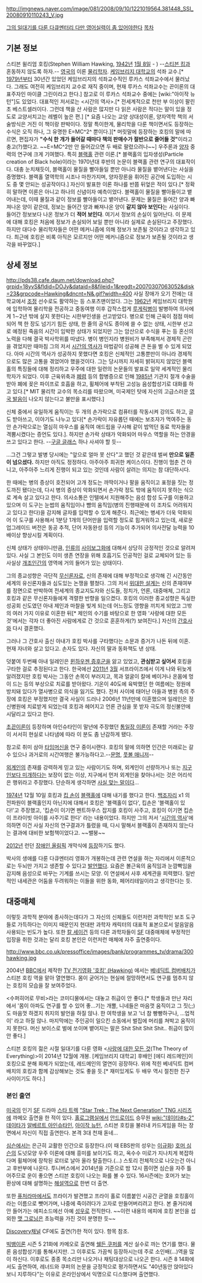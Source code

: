 http://imgnews.naver.com/image/081/2008/09/10/1221019564.381448_SSI_20080910110243_V.jpg

[http://www.youtube.com/watch?v=RppblO9Iltk 그의 일대기를 다룬 다큐멘터리 다만 영어실력이 좀 있어야한다]
[[목차]]

== 기본 정보 ==
스티븐 윌리엄 호킹(Stephen William Hawking, [[1942년]] [[1월 8일]] - ) --[[스티븐 킹]]과 혼동하지 않도록 하자.--
[[영국]]의 이론 [[물리학자]]. [[케임브리지 대학교]]의 석좌 교수.[* [[1979년]]부터 30년간 있었던 케임브리지의 석좌교수직인 루카스 석좌교수에서 물러났다. 그래도 여전히 케임브리지 교수로 재직 중이며, 현재 루카스 석좌교수는 끈이론의 대표주자인 마이클 그린이라고 한다.] 참고로 이 루카스 석좌교수 중에는 [wiki:"아이작 뉴턴"]도 있었다. 대표적인 저서로는 <시간의 역사>.[* 전세계적으로 천만 부 이상이 팔린 초 베스트셀러이다. 그런데 책을 산 사람은 많지만 다 읽은 사람은 적다는 말이 있을 정도로 교양서치고는 레벨이 높은 편.] [* 요즘 나오는 교양 상대성이론, 양자역학 책의 서술방식은 거진 이 책이랑 판박이다. 정말 특이한게, 물리학을 다룬 책이면서도 등장하는 수식은 오직 하나, 그 유명한 E=MC^2^ 뿐이다.][* 머릿말에 등장하는 호킹의 말에 따르면, 편집자가 '''"수식 한 개가 들어갈 때마다 책의 판매수가 절반으로 줄어들 것"'''이라고 충고(?)했다고. ~~E=MC^2만 안 들어갔으면 두 배로 팔렸으려나~~] 우주론과 [[양자]] 중력의 연구에 크게 기여했다. 특히 [[블랙홀]] 관련 이론.[* 블랙홀의 입자생성(Particle creation of Black hole)이라는 1970년대 후반의 논문이 블랙홀 관련 연구의 대표작이다. 대충 눈치채듯이, 블랙홀이 물질을 빨아들일 뿐만 아니라 물질을 뱉어낸다는 사실을 증명했다. 블랙홀 열역학의 시조나 마찬가지며, 양자장론을 휘어진 공간에 도입하는 시도 중 몇 안되는 성공작이다.] 자신이 발표한 이론 하나를 반쯤 뒤엎은 적이 있다.[* 정확히 말하면 이론은 아니고 하나의 신념이자 예측이었다. 블랙홀이 물질을 빨아들이고 뱉어내는데, 이때 물질과 같이 정보를 빨아들이고 뱉어낸다. 문제는 물질은 들어간 양과 빠져나온 양이 같은데, 정보는 들어간 양과 빠져나온 양이 '''같지 않아 보인다'''는 사실이다. 들어간 정보보다 나온 정보가 더 '''적어 보인다'''. 여기서 정보의 손실이 일어난다. 이 문제에 대해 호킹은 처음에 정보가 손실되어 보일 뿐만 아니라 실제로 손실된다고 주장했다. 하지만 대다수 물리학자들은 어떤 메커니즘에 의해 정보가 보존될 것이라고 생각하고 있다. 최근에 호킹은 비록 아직은 모르지만 어떤 메커니즘으로 정보가 보존될 것이라고 생각을 바꾸었다.]

== 상세 정보 ==

http://pds38.cafe.daum.net/download.php?grpid=18yvS&fldid=DOJy&dataid=8&fileid=1&regdt=20070307063052&disk=23&grpcode=Hawking&dncnt=N&.gif?width=400
사실 장애가 오기 전에는 대학교에서 [[조정]] 선수로도 활약하는 등 스포츠맨이었다. 그는 [[1962년]] 케임브리지 대학원에 입학하여 물리학을 전공하고 중동여행 이후 갑작스럽게 [[루게릭병]]이 발병하여 의사에게  1∼2년 밖에 살지 못한다는 시한부인생을 선고받았다. 병으로 인해 근육이 점점 마비되어 책 한 장도 넘기기 힘든 상태, 한 줄의 공식도 종이에 쓸 수 없는 상태, 시한부 선고로 예정된 죽음의 시간이 임박한 상태가 되었지만 그는 암산으로 수식을 푸는 등 혼신의 노력을 다해 결국 박사학위를 따냈다. 병이 병인지라 병원비가 부족해져서 경제적 곤란을 겪었지만 때마침 그의 저서 [[시간의 역사]]가 마법같이 성공해 큰 돈을 벌 수 있게 되었다. 아마 시간의 역사가 성공하지 못했다면 호킹은 신체적인 고통뿐만이 아니라 경제적으로도 많은 고통을 겪었어야 했을것이다. 그는 당시까지 자세히 밝혀지지 않았던 블랙홀의 특징들에 대해 정리하고 우주에 대한 일련의 논문들의 발표로 일약 세계적인 물리학자가 되었다. 이후 근육위축과 [[폐렴]] 등의 합병증으로 인해 [[1985년]] 기관지 절개 수술을 받아 폐에 꽂은 파이프로 호흡을 하고, 휠체어에 부착된 고성능 음성합성기로 대화를 하고 있다.[* MIT 물리학 교수의 목소리를 따왔으며, 미국제인 탓에 자신의 고급스러운 [[영국 발음]]이 나오지 않는다고 불만을 표시했다.]

신체 중에서 유일하게 움직이는 두 개의 손가락으로 컴퓨터를 작동시켜 강의도 하고, 글도 받아쓰고, 이야기도 나누고 있다[* 손가락이 자유롭던 때에는 보조자가 먹여주는 동안 손가락으로는 열심히 마우스를 움직여 애드립을 구사해 같이 밥먹던 동료 학자들을 격뿜시켰다는 증언도 있다.]. 하지만 손가락 상태가 악화되어 마우스 역할을 하는 안경을 쓰고 있다고 한다. --[[구글 글래스]] 하나 사셔야 할 듯--

...그건 그렇고 발병 당시에는 "앞으로 얼마 못 산다"고 했던 것 같은데 벌써 '''만으로 일흔이 넘으셨다.''' 하지만 아직도 정정하다. 아주아주 희귀한 케이스이다. 진행이 멈춘 건 아니고, 아주아주 느리게 진행이 되고 있는 것인데 사람이 살려는 의지는 참 대단하시다.

한 때에는 병의 증상이 호전되어 고개 정도는 까딱이거나 팔을 움직이고 표정을 짓는 정도까진 됐다는데, 다시 병의 증상이 악화되면서 손가락 정도 밖에 움직이지 못하는 식으로 계속 살고 있다고 한다. 의사소통은 인텔에서 지원해주는 음성 합성 도구를 이용하고 있으며 이 도구는 눈썹의 움직임이나 뺨의 움직임(병의 진행때문에 이 조차도 어려워지고 있다고 한다)을 감지해 글자를 입력할 수 있게 해준다. 최근에는 병세가 더욱 악화되어 이 도구를 사용해서 1분당 1개의 단어만을 입력할 정도로 힘겨워하고 있는데, 새로운 업그레이드 버전은 동공 추적, 단어 자동완성 등의 기능이 추가되어 의사전달 능력을 10배이상 향상시킬 계획이다.

신체 상태가 상태이니만큼, [[인류]]의 [[사이보그]]화에 대해서 상당히 긍정적인 것으로 알려져 있다. 사실 그 본인도 이미 생존 연장을 위해 호흡기도 인공적인 걸로 교체되어 있는 등 사실상 [[개조인간]]의 영역에 거의 들어가 있는 상태이다.

그의 종교성향은 극단적 [[무신론자]]로, 신의 존재에 대해 부정적으로 생각해 긴 시간동안 세계의 유신론자들과 심도있는 논쟁을 펼쳤다. 그의 저서 [[위대한 설계]]는 신의 존재여부를 정면으로 반박하여 전세계의 종교지도자와 신도들, 정치가, 언론, 대중매체, 그리고 호킹과 같은 무신론자들에게 격렬한 반향을 일으켰다. 호킹의 이러한 종교성향은 독실한 성공회 신도였던 아내 제인과 마찰을 빚게 되는데 어느정도 영향을 끼치게 되었고 그밖의 여러 가지 이유로 이혼한 뒤[* 제인의 수기를 바탕으로 한 영화 '사랑에 대한 모든 것'에서는 각자 더 좋아진 사람에게로 간 것으로 훈훈하게(?) 보여진다.] 자신의 [[간호사]]와 다시 결혼했다. 

그러나 그 간호사 출신 아내가 호킹 박사를 구타했다는 소문과 증거가 나돈 뒤에 이혼. 현재 자녀와 살고 있다고. 손자도 있다. 자신의 딸과 동화책도 낸 상태. 

덧붙여 두번째 아내 일레인은 [[뮌하우젠 증후군]]을 앓고 있었고, '''관심받고 싶어서''' 호킹을 구타한 걸로 추정된다고 한다. 한국에선 [[2011년]] [[3월]] 서프라이즈에서 이게 나와 뒤늦게 알려졌지만 호킹 박사는 그동안 손목이 부러지고, 목과 얼굴이 칼에 베이거나 온몸에 멍이 드는 등의 부상으로 치료를 받아왔다. 기온이 40도에 육박했던 한 여름에는 정원에 방치돼 있다가 열사병으로 의식을 잃기도 했다. 전처 사이에 태어난 아들과 병원 측의 주장에 호킹은 부정했지만 결국 사실이 드러나 2006년 11년만에 이혼했으며 일레인은 정신병원에 치료받게 되었는데 호킹과 헤어지고 언론 관심을 못 받자 극도의 정신불안에 시달리고 있다고 한다.

[[초끈이론]]이 등장하며 아인슈타인이 말년에 주장했던 [[통일장 이론]]이 존재할 거라는 주장이 서서히 현실로 나타냄에 따라 이 분도 좀 난감하게 됐다.

참고로 취미 삼아 [[타임머신]]을 연구 중이시랜다. 호킹의 말에 의하면 인간은 미래로는 갈 수 있으나 과거로의 시간여행은 불가능하다고.--[[문명]], [[풋볼 매니저]]-- 

[[외계인]]의 존재를 강력하게 믿고 있는 사람이기도 하며, 외계인이 선량하거나 또는 [[가지 않은 길|지구인보다 미개하다는]] 보장이 없는 이상, 지구에서 먼저 외계인을 찾아나서는 것은 어리석은 행위라고 주장했다. 단순하게 생각하면 [[배틀쉽|사실 맞는 말]]이다...

[[1974년]] 12월 10일 호킹과 [[킵 손]]이 [[블랙홀]]에 대해 내기를 했다고 한다. [[백조자리]] x1 의 전파원이 블랙홀인지 아닌지에 대해서 호킹은 '블랙홀이 없다', 킵손은 '블랙홀이 있다!'고 주장했고,  '킵손이 이기면 펜트하우스 잡지를 호킹이 사주고, 호킹이 이기면 킵손이 프라이빗 아이를 사주기로 한다' 라는 내용이었다. 
하지만 그의 저서 '[[시간의 역사]]'에 의하면 이건 사실 자신의 연구결과가 틀렸을 때, 다시 말해서 블랙홀이 존재하지 않는다는 결과에 대비한 보험책이었다고. ~~밸붕~~

[[2012년]] 런던 [[장애인 올림픽]] 개막식에 [http://news.khan.co.kr/kh_news/khan_art_view.html?artid=201208311533371&code=970205 등장]하기도 했다.

박사의 생애를 다룬 다큐멘터리 영화가 개봉하는데 관련 연설을 하는 자리에서 이론적으로는 두뇌만 가지고 생존할 수 있다고 [http://news.naver.com/main/read.nhn?mode=LSD&mid=shm&sid1=105&sid2=228&oid=001&aid=0006493000 발언했다]. 요즘은 볼근육의 움직임과 눈깜빡임을 감지해 음성으로 바꾸는 기계를 쓰시는 모양. 이 연설에서 사후 세계관을 피력했다. 일반적인 내세관은 어둠을 두려워하는 이들을 위한 동화, 페어리테일이라고 생각한다는 듯.

== 대중매체 ==
이렇듯 과학적 분야에 종사하는데다가 그 자신의 신체들도 이런저런 과학적인 보조 도구들로 가득하다는 이미지 때문인지 현대판 과학자 캐릭터의 대표적 표본으로서 알음알음 사용되는 빈도가 높다. 또한 [[칼 세이건]] 등의 다른 과학자들이 [[SF]] 대중매체에 부정적인 입장을 취한 것과는 달리 호킹 본인은 이런저런 매체에 자주 출연중이다.

http://www.bbc.co.uk/pressoffice/images/bank/programmes_tv/drama/300hawking.jpg

2004년 [[BBC]]에서 제작한 [http://en.wikipedia.org/wiki/Hawking_(2004_film) TV 전기영화 '호킹' (Hawking)] 에서는 [[베네딕트 컴버배치]]가 스티븐 호킹 역을 맡아 열연했다. 몸이 굳어가는 현실에 절망하면서도 연구를 멈추지 않는 호킹의 모습을 잘 보여주었다.

<수퍼히어로 무비>라는 코미디물에서는 대놓고 취급이 안 좋다.[* 학생들과 만난 자리에서 '몸이 아파도 연구를 할 수 있어 좋...기는 개뿔, 니네들은 마음껏 움직이고 그 짓(;;)도 마음껏 하겠지 취지의 발언을 하질 않나. 한 여학생을 보고 '너 참 빵빵하구나, ...업적이' 라고 하질 않나. 마지막에는 주인공이 일으킨 소동에서 벌집에 머리를 쳐박고 움직이지 못한다. 머신 보이스로 벌에 쏘이며 뱉어지는 말은 Shit Shit Shit Shit.. 취급이 많이 안 좋다.]  

스티븐 호킹의 젊은 시절 일대기를 다룬 영화 <[http://oneringtrailers.com?m=100288 사랑에 대한 모든 것](The Theory of Everything)>이 2014년 12월에 개봉. [케임브리지 대학교] 후배인 [에디 레드메인]이 호킹으로 분해 화제가 되었는데, 레드메인의 열연이 굉장하다. 위에 적힌 베네딕트 컴버배치의 호킹과 함께 감상해보는 것도 좋을 듯.[* 재미있게도 두 배우 역시 절친한 친구 사이이기도 하다.]

=== 본인 출연 ===
{{{#!HTML
<iframe width="420" height="315" src="//www.youtube.com/embed/nEa7CfPaCRw" frameborder="0" allowfullscreen></iframe>
}}}

[[미국]]의 인기 [[SF]] 드라마 [[스타 트렉]] [["Star Trek : The Next Generation" TNG 시리즈]]에 까메오 출연을 한 적이 있다. [[홀로그램실]]에서 [[안드로이드]] 승무원 [[wiki:"데이타#s-2" 데이타]]가 [[알베르트 아인슈타인]], [[아이작 뉴턴]], 스티븐 호킹을 불러내 카드게임을 하는 장면에서 자신이 직접 출연한다. 본격 3대 천재 돋네...

[[심슨]]에서는 은근히 교활한 인간으로 등장한다.(이 때 EBS판의 성우는 [[이규화]]) [[호머 심슨]]의 도넛모양 우주 이론에 대해 흥미를 보이기도 하고, 옥수수 미로가 지나치게 복잡하다며 휠체어에 장착된 로터로 날아 올라 탈출한다.(...) 스토리 전체적으로 나오는건 아니고 후반부에 나온다. 투니버스에서 2014년을 기준으로 밤 12시 쯤이면 심슨을 자주 틀어주므로 운이 좋으면 스티븐 호킹이 나오는 화를 볼 수 있다. 16시즌에는 호머가 보는 환상에 대해 설명하는 [[해설역]]으로 한번 더 출연.

또한 [[퓨처라마]]에서도 프라이가 발견했고 프라이 홀로 이름붙인 시공간 균열을 호킹홀이라는 이름으로 뺏어가며, 나중에 죽이려다가 고자로 만들어버리려고 한다. 본 줄거리에 안 들어가는 에피소드에선 아예 [[성우]]로 전직한다. ~~이런 내용의 에피에 호킹 본인을 섭외한 [[맷 그로닝]]은 초능력을 가진 것이 분명한 듯~~

[[Discovery]]채널 CF에도 출연(?)한 적이 있다. 항목 참조.

{{{#!HTML
<iframe width="560" height="315" src="//www.youtube.com/embed/7mc5z4LIsqE" frameborder="0" allowfullscreen></iframe>
}}}

[[빅뱅이론]] 시즌 5 21화에 카메오로 출연해 [[쉘든 쿠퍼]]를 계산 실수로 까는 연기를 했다. 물론 음성합성기를 통해서지만. 그 이후로도 가끔씩 등장하시는데 주로 소인배(...)역을 많이 하신다. 이후로도 종종 목소리만 나오거나 채팅대상으로 나오곤 한다.
시즌 8 14화에서도 출연하여, 레너드와 쿠퍼의 논문을 긍정적으로 평가하면서도 "40년동안 앉아있다보니 지루하다"는 이유로 온라인상에서 익명으로 디스했다며 출연했다.
